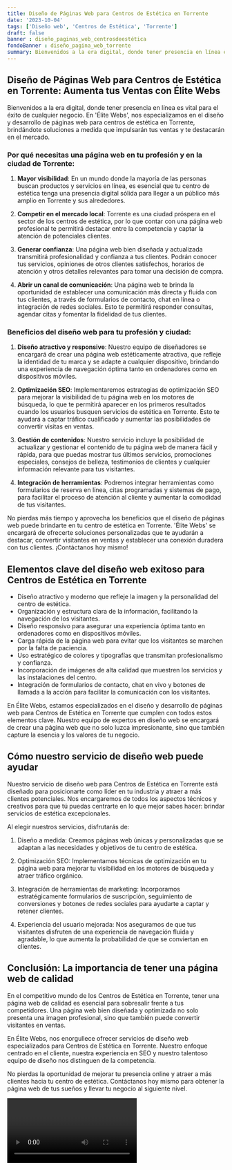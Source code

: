 ```yaml
---
title: Diseño de Páginas Web para Centros de Estética en Torrente
date: '2023-10-04'
tags: ['Diseño web', 'Centros de Estética', 'Torrente']
draft: false
banner : diseño_paginas_web_centrosdeestética
fondoBanner : diseño_pagina_web_torrente
summary: Bienvenidos a la era digital, donde tener presencia en línea es vital para el éxito de cualquier negocio. En 'Élite Webs', nos especializamos en el diseño y desarrollo de páginas web para centros de estética en Torrente, brindándote soluciones a medida que impulsarán tus ventas y te destacarán en el mercado.
---
```


## Diseño de Páginas Web para Centros de Estética en Torrente: Aumenta tus Ventas con Élite Webs

Bienvenidos a la era digital, donde tener presencia en línea es vital para el éxito de cualquier negocio. En 'Élite Webs', nos especializamos en el diseño y desarrollo de páginas web para centros de estética en Torrente, brindándote soluciones a medida que impulsarán tus ventas y te destacarán en el mercado.

### Por qué necesitas una página web en tu profesión y en la ciudad de Torrente:

1. **Mayor visibilidad**: En un mundo donde la mayoría de las personas buscan productos y servicios en línea, es esencial que tu centro de estética tenga una presencia digital sólida para llegar a un público más amplio en Torrente y sus alrededores.

2. **Competir en el mercado local**: Torrente es una ciudad próspera en el sector de los centros de estética, por lo que contar con una página web profesional te permitirá destacar entre la competencia y captar la atención de potenciales clientes.

3. **Generar confianza**: Una página web bien diseñada y actualizada transmitirá profesionalidad y confianza a tus clientes. Podrán conocer tus servicios, opiniones de otros clientes satisfechos, horarios de atención y otros detalles relevantes para tomar una decisión de compra.

4. **Abrir un canal de comunicación**: Una página web te brinda la oportunidad de establecer una comunicación más directa y fluida con tus clientes, a través de formularios de contacto, chat en línea o integración de redes sociales. Esto te permitirá responder consultas, agendar citas y fomentar la fidelidad de tus clientes.

### Beneficios del diseño web para tu profesión y ciudad:

1. **Diseño atractivo y responsive**: Nuestro equipo de diseñadores se encargará de crear una página web estéticamente atractiva, que refleje la identidad de tu marca y se adapte a cualquier dispositivo, brindando una experiencia de navegación óptima tanto en ordenadores como en dispositivos móviles.

2. **Optimización SEO**: Implementaremos estrategias de optimización SEO para mejorar la visibilidad de tu página web en los motores de búsqueda, lo que te permitirá aparecer en los primeros resultados cuando los usuarios busquen servicios de estética en Torrente. Esto te ayudará a captar tráfico cualificado y aumentar las posibilidades de convertir visitas en ventas.

3. **Gestión de contenidos**: Nuestro servicio incluye la posibilidad de actualizar y gestionar el contenido de tu página web de manera fácil y rápida, para que puedas mostrar tus últimos servicios, promociones especiales, consejos de belleza, testimonios de clientes y cualquier información relevante para tus visitantes.

4. **Integración de herramientas**: Podremos integrar herramientas como formularios de reserva en línea, citas programadas y sistemas de pago, para facilitar el proceso de atención al cliente y aumentar la comodidad de tus visitantes.

No pierdas más tiempo y aprovecha los beneficios que el diseño de páginas web puede brindarte en tu centro de estética en Torrente. 'Élite Webs' se encargará de ofrecerte soluciones personalizadas que te ayudarán a destacar, convertir visitantes en ventas y establecer una conexión duradera con tus clientes. ¡Contáctanos hoy mismo!

<GifSeo />

<Cta />

## Elementos clave del diseño web exitoso para Centros de Estética en Torrente

- Diseño atractivo y moderno que refleje la imagen y la personalidad del centro de estética.
- Organización y estructura clara de la información, facilitando la navegación de los visitantes.
- Diseño responsivo para asegurar una experiencia óptima tanto en ordenadores como en dispositivos móviles.
- Carga rápida de la página web para evitar que los visitantes se marchen por la falta de paciencia.
- Uso estratégico de colores y tipografías que transmitan profesionalismo y confianza.
- Incorporación de imágenes de alta calidad que muestren los servicios y las instalaciones del centro.
- Integración de formularios de contacto, chat en vivo y botones de llamada a la acción para facilitar la comunicación con los visitantes.

En Élite Webs, estamos especializados en el diseño y desarrollo de páginas web para Centros de Estética en Torrente que cumplen con todos estos elementos clave. Nuestro equipo de expertos en diseño web se encargará de crear una página web que no solo luzca impresionante, sino que también capture la esencia y los valores de tu negocio.

## Cómo nuestro servicio de diseño web puede ayudar

Nuestro servicio de diseño web para Centros de Estética en Torrente está diseñado para posicionarte como líder en tu industria y atraer a más clientes potenciales. Nos encargaremos de todos los aspectos técnicos y creativos para que tú puedas centrarte en lo que mejor sabes hacer: brindar servicios de estética excepcionales.

Al elegir nuestros servicios, disfrutarás de:

1. Diseño a medida: Creamos páginas web únicas y personalizadas que se adaptan a las necesidades y objetivos de tu centro de estética.

2. Optimización SEO: Implementamos técnicas de optimización en tu página web para mejorar tu visibilidad en los motores de búsqueda y atraer tráfico orgánico.

3. Integración de herramientas de marketing: Incorporamos estratégicamente formularios de suscripción, seguimiento de conversiones y botones de redes sociales para ayudarte a captar y retener clientes.

4. Experiencia del usuario mejorada: Nos aseguramos de que tus visitantes disfruten de una experiencia de navegación fluida y agradable, lo que aumenta la probabilidad de que se conviertan en clientes.

## Conclusión: La importancia de tener una página web de calidad

En el competitivo mundo de los Centros de Estética en Torrente, tener una página web de calidad es esencial para sobresalir frente a tus competidores. Una página web bien diseñada y optimizada no solo presenta una imagen profesional, sino que también puede convertir visitantes en ventas.

En Élite Webs, nos enorgullece ofrecer servicios de diseño web especializados para Centros de Estética en Torrente. Nuestro enfoque centrado en el cliente, nuestra experiencia en SEO y nuestro talentoso equipo de diseño nos distinguen de la competencia.

No pierdas la oportunidad de mejorar tu presencia online y atraer a más clientes hacia tu centro de estética. Contáctanos hoy mismo para obtener la página web de tus sueños y llevar tu negocio al siguiente nivel.

<Video />

<CtaBot job='Centros de Estética' city='Torrente'/>

<Gmaps query='Torrente+españa+maps' />